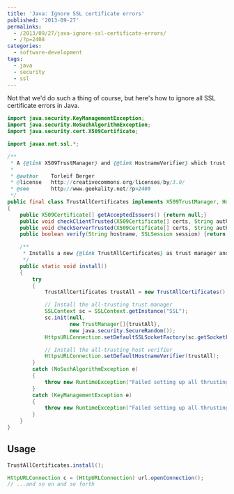 ---
title: 'Java: Ignore SSL certificate errors'
published: '2013-09-27'
permalinks:
  - /2013/09/27/java-ignore-ssl-certificate-errors/
  - /?p=2408
categories:
  - software-development
tags:
  - java
  - security
  - ssl
---

Not that we'd do such a thing of course, but here's how to ignore all SSL certificate errors in Java.

```java
import java.security.KeyManagementException;
import java.security.NoSuchAlgorithmException;
import java.security.cert.X509Certificate;

import javax.net.ssl.*;

/**
 * A {@link X509TrustManager} and {@link HostnameVerifier} which trust everything.
 *
 * @author    Torleif Berger
 * @license   http://creativecommons.org/licenses/by/3.0/
 * @see       http://www.geekality.net/?p=2408
 */
public final class TrustAllCertificates implements X509TrustManager, HostnameVerifier
{
    public X509Certificate[] getAcceptedIssuers() {return null;}
    public void checkClientTrusted(X509Certificate[] certs, String authType) {}
    public void checkServerTrusted(X509Certificate[] certs, String authType) {}
    public boolean verify(String hostname, SSLSession session) {return true;}

    /**
     * Installs a new {@link TrustAllCertificates} as trust manager and hostname verifier.
     */
    public static void install()
    {
        try
        {
            TrustAllCertificates trustAll = new TrustAllCertificates();

            // Install the all-trusting trust manager
            SSLContext sc = SSLContext.getInstance("SSL");
            sc.init(null,
                    new TrustManager[]{trustAll},
                    new java.security.SecureRandom());
            HttpsURLConnection.setDefaultSSLSocketFactory(sc.getSocketFactory());

            // Install the all-trusting host verifier
            HttpsURLConnection.setDefaultHostnameVerifier(trustAll);
        }
        catch (NoSuchAlgorithmException e)
        {
            throw new RuntimeException("Failed setting up all thrusting certificate manager.", e);
        }
        catch (KeyManagementException e)
        {
            throw new RuntimeException("Failed setting up all thrusting certificate manager.", e);
        }
    }
}
```

## Usage

```java
TrustAllCertificates.install();

HttpURLConnection c = (HttpURLConnection) url.openConnection();
// ...and so on and so forth
```
